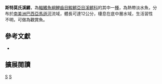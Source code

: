 {{Speciesbox 
| taxon = Moema staecki
| status = NE
| status_system = IUCN3.1
| authority =  [[Seegers|Seegers]], 1987
| synonyms = *''Pterolebias staecki, Seegers, 1987''
*''Trigonectes staecki, Seegers, 1987''
}}
'''斯特莫氏溪鱂'''，為[[輻鰭魚綱|輻鰭魚綱]][[鯉齒目|鯉齒目]][[鰕鱂亞目|鰕鱂亞目]][[溪鱂科|溪鱂科]]的其中一[[種|種]]，為熱帶淡水魚，分布於[[南美洲|南美洲]][[巴西|巴西]][[亞馬遜河|亞馬遜河]]流域，體長可達12公分，棲息在底中層水域，生活習性不明，可做為觀賞魚。

== 參考文獻 ==
*{{FishBase_species|genus=Moema|species=staecki|year=2014|month=9}}

== 擴展閱讀 ==
{{refbegin}}
{{wikispecies-inline|Moema staecki|斯特莫氏溪鱂}}
{{refend}}
{{Taxonbar|from=Q6397644}}

[[Category:觀賞魚|S]]
[[Category:莫氏溪鱂屬|S]]


{{魚類小作品}}
